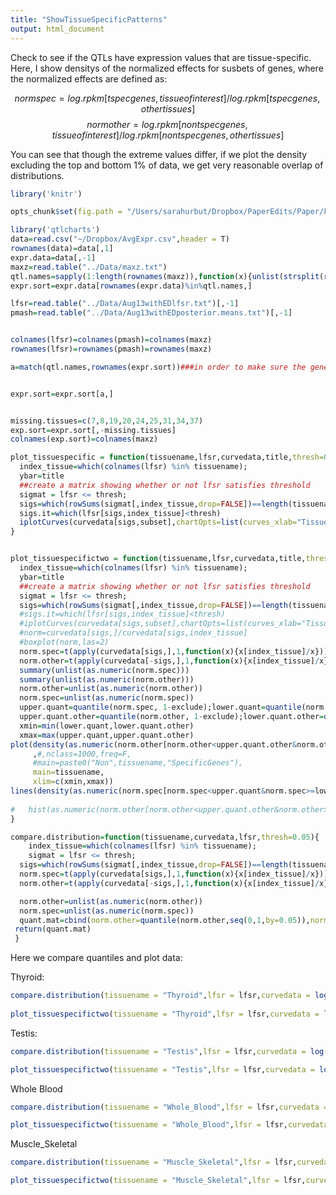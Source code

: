 ```yaml
---
title: "ShowTissueSpecificPatterns"
output: html_document
---
```


Check to see if the QTLs have expression values that are tissue-specific. Here, I show densitys of the normalized effects for susbets of genes, where the normalized effects are defined as:

$$normspec=log.rpkm[tspecgenes,tissueofinterest]/log.rpkm[tspecgenes,othertissues]$$
$$normother=log.rpkm[nontspecgenes,tissueofinterest]/log.rpkm[nontspecgenes,othertissues]$$

You can see that though the extreme values differ, if we plot the density excluding the top and bottom 1% of data, we get very reasonable overlap of distributions.

```r
library('knitr')

opts_chunk$set(fig.path = "/Users/sarahurbut/Dropbox/PaperEdits/Paper/Figures/") 

library('qtlcharts')
data=read.csv("~/Dropbox/AvgExpr.csv",header = T)
rownames(data)=data[,1]
expr.data=data[,-1]
maxz=read.table("../Data/maxz.txt")
qtl.names=sapply(1:length(rownames(maxz)),function(x){unlist(strsplit(rownames(maxz)[x], "[_]"))[[1]]})
expr.sort=expr.data[rownames(expr.data)%in%qtl.names,]

lfsr=read.table("../Data/Aug13withEDlfsr.txt")[,-1]
pmash=read.table("../Data/Aug13withEDposterior.means.txt")[,-1]


colnames(lfsr)=colnames(pmash)=colnames(maxz)
rownames(lfsr)=rownames(pmash)=rownames(maxz)

a=match(qtl.names,rownames(expr.sort))###in order to make sure the gene names are the same in both


expr.sort=expr.sort[a,]


missing.tissues=c(7,8,19,20,24,25,31,34,37)
exp.sort=expr.sort[,-missing.tissues]
colnames(exp.sort)=colnames(maxz)
```

```r
plot_tissuespecific = function(tissuename,lfsr,curvedata,title,thresh=0.05,subset=1:44){
  index_tissue=which(colnames(lfsr) %in% tissuename);
  ybar=title
  ##create a matrix showing whether or not lfsr satisfies threshold
  sigmat = lfsr <= thresh;
  sigs=which(rowSums(sigmat[,index_tissue,drop=FALSE])==length(tissuename) & rowSums(sigmat[,-index_tissue,drop=FALSE])==0)
  sigs.it=which(lfsr[sigs,index_tissue]<thresh)
  iplotCurves(curvedata[sigs,subset],chartOpts=list(curves_xlab="Tissue",curves_ylab=ybar))
}  


plot_tissuespecifictwo = function(tissuename,lfsr,curvedata,title,thresh=0.05,subset=1:44,exclude=0.01){
  index_tissue=which(colnames(lfsr) %in% tissuename);
  ybar=title
  ##create a matrix showing whether or not lfsr satisfies threshold
  sigmat = lfsr <= thresh;
  sigs=which(rowSums(sigmat[,index_tissue,drop=FALSE])==length(tissuename) & rowSums(sigmat[,-index_tissue,drop=FALSE])==0)
  #sigs.it=which(lfsr[sigs,index_tissue]<thresh)
  #iplotCurves(curvedata[sigs,subset],chartOpts=list(curves_xlab="Tissue",curves_ylab=ybar))
  #norm=curvedata[sigs,]/curvedata[sigs,index_tissue]
  #boxplot(norm,las=2)
  norm.spec=t(apply(curvedata[sigs,],1,function(x){x[index_tissue]/x}))
  norm.other=t(apply(curvedata[-sigs,],1,function(x){x[index_tissue]/x}))
  summary(unlist(as.numeric(norm.spec)))
  summary(unlist(as.numeric(norm.other)))
  norm.other=unlist(as.numeric(norm.other))
  norm.spec=unlist(as.numeric(norm.spec))
  upper.quant=quantile(norm.spec, 1-exclude);lower.quant=quantile(norm.spec, exclude);
  upper.quant.other=quantile(norm.other, 1-exclude);lower.quant.other=quantile(norm.other, exclude);
  xmin=min(lower.quant,lower.quant.other)
  xmax=max(upper.quant,upper.quant.other)
plot(density(as.numeric(norm.other[norm.other<upper.quant.other&norm.other>=lower.quant.other])),
     ,#,nclass=1000,freq=F,
     #main=paste0("Non",tissuename,"SpecificGenes"),
     main=tissuename,
     xlim=c(xmin,xmax))
lines(density(as.numeric(norm.spec[norm.spec<upper.quant&norm.spec>=lower.quant])),col="red",main=paste0(tissuename,"SpecificGenes"))
 
#   hist(as.numeric(norm.other[norm.other<upper.quant.other&norm.other>=lower.quant.other]),nclass=1000,freq=F,xlim=c(xmin,xmax))
} 

compare.distribution=function(tissuename,curvedata,lfsr,thresh=0.05){
    index_tissue=which(colnames(lfsr) %in% tissuename);
    sigmat = lfsr <= thresh;
  sigs=which(rowSums(sigmat[,index_tissue,drop=FALSE])==length(tissuename) & rowSums(sigmat[,-index_tissue,drop=FALSE])==0)
  norm.spec=t(apply(curvedata[sigs,],1,function(x){x[index_tissue]/x}))##divide special tissue by other tissue effects for numsigxR matrix
  norm.other=t(apply(curvedata[-sigs,],1,function(x){x[index_tissue]/x}))

  norm.other=unlist(as.numeric(norm.other))
  norm.spec=unlist(as.numeric(norm.spec))
  quant.mat=cbind(norm.other=quantile(norm.other,seq(0,1,by=0.05)),norm.spec=quantile(norm.spec,seq(0,1,by=0.05)))
 return(quant.mat)
 }
```

Here we compare quantiles and plot data:

Thyroid:
```r
compare.distribution(tissuename = "Thyroid",lfsr = lfsr,curvedata = log(exp.sort),thresh = 0.05 )
  
plot_tissuespecifictwo(tissuename = "Thyroid",lfsr = lfsr,curvedata = log(exp.sort),title = "Test",thresh = 0.05 )
```

Testis:



```r
compare.distribution(tissuename = "Testis",lfsr = lfsr,curvedata = log(exp.sort),thresh = 0.05)

plot_tissuespecifictwo(tissuename = "Testis",lfsr = lfsr,curvedata = log(exp.sort),title = "Test",thresh = 0.05 )
```

Whole Blood

```r
compare.distribution(tissuename = "Whole_Blood",lfsr = lfsr,curvedata = log(exp.sort),thresh = 0.05 )

plot_tissuespecifictwo(tissuename = "Whole_Blood",lfsr = lfsr,curvedata = log(exp.sort),title = "Test",thresh = 0.05)
```

Muscle_Skeletal
```r
compare.distribution(tissuename = "Muscle_Skeletal",lfsr = lfsr,curvedata = log(exp.sort),thresh = 0.05 )

plot_tissuespecifictwo(tissuename = "Muscle_Skeletal",lfsr = lfsr,curvedata = log(exp.sort),title = "Test",thresh = 0.05 )
```



